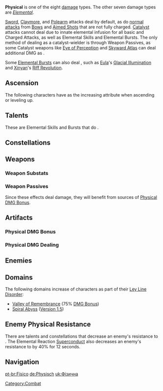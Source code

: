 {{Element Infobox}}
'''Physical''' is one of the eight [[damage]] types. The other seven damage types are ''[[Elemental]]''.

[[Sword]], [[Claymore]], and [[Polearm]] attacks deal {{Color|Physical DMG}} by default, as do [[Normal Attack|normal attacks]] from [[Bows]] and [[Aimed Shot]]s that are not fully charged. [[Catalyst]] attacks cannot deal {{Color|Physical DMG}} due to innate elemental infusion for all basic and Charged Attacks, as well as Elemental Skills and Elemental Bursts. The only method of dealing {{Color|Physical DMG}} as a catalyst-wielder is through Weapon Passives, as some Catalyst weapons like [[Eye of Perception]] and [[Skyward Atlas]] can deal additional DMG as {{Color|Physical DMG}}.

Some [[Elemental Burst]]s can also deal {{Color|Physical DMG}}, such as [[Eula]]'s [[Glacial Illumination]] and [[Xinyan]]'s [[Riff Revolution]].

==Ascension==
The following characters have {{Color|Physical DMG Bonus}} as the increasing attribute when ascending or leveling up.
{{Characters by Ascension Stat Table|Physical DMG Bonus}}

==Talents==
These are Elemental Skills and Bursts that do {{Color|Physical DMG}}.

{{Talents by Category Table|Physical DMG Talents}}

==Constellations==
{{Constellations by Category Table|Physical DMG Constellations}}

==Weapons==
===Weapon Substats===
{{Weapons by Category Table|type=Physical DMG Bonus Substat Weapons}}
===Weapon Passives===
Since these effects deal {{Color|Physical}} damage, they will benefit from sources of [[Damage Bonus/Physical|Physical DMG Bonus]]. {{Weapons by Category Table|type=Physical DMG Passive Weapons}}

==Artifacts==

===Physical DMG Bonus===
{{Artifacts by Category Table|Physical DMG Bonus Artifacts}}

===Physical DMG Dealing===
{{Artifacts by Category Table|Physical DMG Dealing Artifacts}}

==Enemies==
{{Enemies by Category List|header=1}}

==Domains==
The following domains increase {{Color|Physical DMG}} of characters as part of their [[Ley Line Disorder]]:
* [[Valley of Remembrance]] (75% [[DMG Bonus]])
* [[Spiral Abyss]] ([[Version 1.5]])

==Enemy Physical Resistance==
{{Main|Physical Resistance}}
There are talents and constellations that decrease an enemy's resistance to {{Color|Physical DMG}}. The Elemental Reaction [[Superconduct]] also decreases an enemy's resistance to {{Color|Physical DMG}} by 40% for 12 seconds.

==Navigation==
{{Element Navbox}}

[[pt-br:Físico]]
[[de:Physisch]]
[[uk:Фізична]]

[[Category:Combat]]